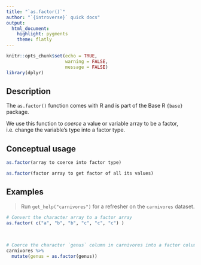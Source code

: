 ```yaml
---
title: "`as.factor()`"
author: "`{introverse}` quick docs"
output: 
  html_document:
    highlight: pygments
    theme: flatly
---
```



```r
knitr::opts_chunk$set(echo = TRUE, 
                      warning = FALSE, 
                      message = FALSE)
library(dplyr)
```


## Description

The `as.factor()` function comes with R and is part of the Base R `{base}` package.
  
We use this function to _coerce_ a value or variable array to be a factor, i.e. change the variable's type into a factor type. 



## Conceptual usage 

```r
as.factor(array to coerce into factor type)

as.factor(factor array to get factor of all its values)
```

## Examples


> Run `get_help("carnivores")` for a refresher on the `carnivores` dataset.


```r
# Convert the character array to a factor array
as.factor( c("a", "b", "b", "c", "c", "c") )
```

<br>  <!-- Do not delete the <br>, and make sure to keep the previous and following lines blank. -->

```r
# Coerce the character `genus` column in carnivores into a factor column
carnivores %>%
  mutate(genus = as.factor(genus))
```
